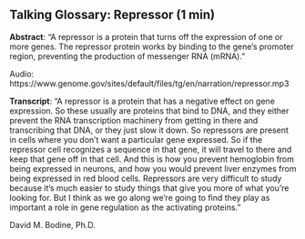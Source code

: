 ## Talking Glossary: Repressor (1 min)

**Abstract**: "A repressor is a protein that turns off the expression of one or more genes. The repressor protein works by binding to the gene's promoter region, preventing the production of messenger RNA (mRNA)."

 

Audio: https://www.genome.gov/sites/default/files/tg/en/narration/repressor.mp3 

 

**Transcript**: "A repressor is a protein that has a negative effect on gene expression. So these usually are proteins that bind to DNA, and they either prevent the RNA transcription machinery from getting in there and transcribing that DNA, or they just slow it down. So repressors are present in cells where you don't want a particular gene expressed. So if the repressor cell recognizes a sequence in that gene, it will travel to there and keep that gene off in that cell. And this is how you prevent hemoglobin from being expressed in neurons, and how you would prevent liver enzymes from being expressed in red blood cells. Repressors are very difficult to study because it's much easier to study things that give you more of what you're looking for. But I think as we go along we're going to find they play as important a role in gene regulation as the activating proteins."

David M. Bodine, Ph.D.
